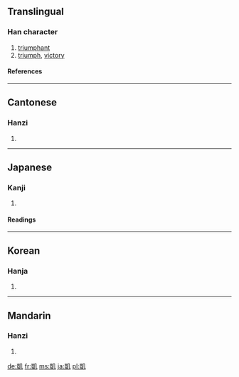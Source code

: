 {{see|凯}}

==Translingual==
===Han character===
{{Han char|rn=16|rad=几|as=10|sn=12|four=2711<sub>0</sub>|canj=山廿竹弓 (UTHN)}}
# [[triumphant]]
# [[triumph]], [[victory]]
====References====
{{Han ref|kx=0134.310|dkj=01790|dj=0300.170|hdz=10278.130|uh=51F1|ud=20977|bh=B3CD|bd=46029}}
----
==Cantonese==
===Hanzi===
{{yue-hanzi|jyut=|y=hoi2}}
# {{defn|Cantonese}}
----
==Japanese==
===Kanji===
{{ja-kanji|grade=|rs=几10}}
# {{defn|Japanese}}
====Readings====
{{ja-readings|on=[[がい]] (gai), [[かい]] (kai)|kun=[[かちどき]] (kachidoki), [[やわらぐ]] (yawaragu)}}
----
==Korean==
===Hanja===
{{ko-hanja|hangeul=개|rv=gae|mr=kae}}
# {{defn|Korean}}
----
==Mandarin==
===Hanzi===
{{cmn-hanzi|sim=凯|pin=[[kǎi]] ([[kai3]])|wg=k'ai<sup>3</sup>}}
# {{defn|Mandarin}}

[[de:凱]]
[[fr:凱]]
[[ms:凱]]
[[ja:凱]]
[[pl:凱]]